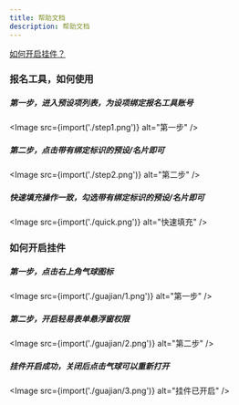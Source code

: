 ```yaml
---
title: 帮助文档
description: 帮助文档
---
```


<a href="/help/example#如何开启挂件">如何开启挂件？</a>

### 报名工具，如何使用
##### 第一步，进入预设项列表，为设项绑定报名工具账号
<Image src={import('./step1.png')} alt="第一步" />

##### 第二步，点击带有绑定标识的预设/名片即可
<Image src={import('./step2.png')} alt="第二步" />

##### 快速填充操作一致，勾选带有绑定标识的预设/名片即可
<Image src={import('./quick.png')} alt="快速填充" />


### 如何开启挂件
##### 第一步，点击右上角气球图标
<Image src={import('./guajian/1.png')} alt="第一步" />

##### 第二步，开启轻易表单悬浮窗权限
<Image src={import('./guajian/2.png')} alt="第二步" />

##### 挂件开启成功，关闭后点击气球可以重新打开
<Image src={import('./guajian/3.png')} alt="挂件已开启" />
